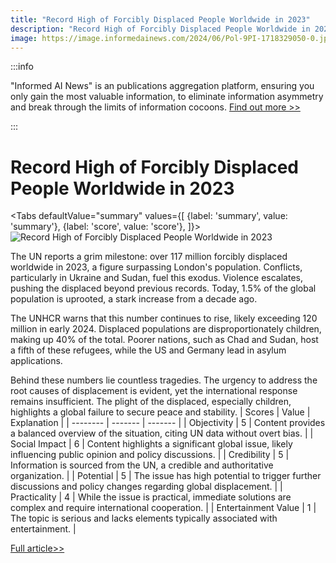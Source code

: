 ```yaml
---
title: "Record High of Forcibly Displaced People Worldwide in 2023"
description: "Record High of Forcibly Displaced People Worldwide in 2023"
image: https://image.informedainews.com/2024/06/Pol-9PI-1718329050-0.jpg
---
```



:::info

"Informed AI News" is an publications aggregation platform, ensuring you only gain the most valuable information, to eliminate information asymmetry and break through the limits of information cocoons.  [Find out more >>](/)

:::

# Record High of Forcibly Displaced People Worldwide in 2023


<Tabs
	defaultValue="summary"
	values={[
	{label: 'summary', value: 'summary'},
	{label: 'score', value: 'score'},
]}>
<TabItem value="summary">
<img
  src="https://image.informedainews.com/2024/06/Pol-9PI-1718329050-0.jpg"
  alt="Record High of Forcibly Displaced People Worldwide in 2023"
/>



The UN reports a grim milestone: over 117 million forcibly displaced worldwide in 2023, a figure surpassing London's population. Conflicts, particularly in Ukraine and Sudan, fuel this exodus. Violence escalates, pushing the displaced beyond previous records. Today, 1.5% of the global population is uprooted, a stark increase from a decade ago.

The UNHCR warns that this number continues to rise, likely exceeding 120 million in early 2024. Displaced populations are disproportionately children, making up 40% of the total. Poorer nations, such as Chad and Sudan, host a fifth of these refugees, while the US and Germany lead in asylum applications.

Behind these numbers lie countless tragedies. The urgency to address the root causes of displacement is evident, yet the international response remains insufficient. The plight of the displaced, especially children, highlights a global failure to secure peace and stability.
</TabItem>
<TabItem value="score">
	| Scores     | Value   | Explanation |
	| -------- | ------- | ------- |
	| Objectivity  | 5    | Content provides a balanced overview of the situation, citing UN data without overt bias.    |
	| Social Impact | 6     | Content highlights a significant global issue, likely influencing public opinion and policy discussions.    |
	| Credibility    | 5    | Information is sourced from the UN, a credible and authoritative organization.    |
	| Potential    | 5    | The issue has high potential to trigger further discussions and policy changes regarding global displacement.    |
	| Practicality    | 4    | While the issue is practical, immediate solutions are complex and require international cooperation.    |
	| Entertainment Value    | 1    | The topic is serious and lacks elements typically associated with entertainment.    |
</TabItem>
</Tabs>

[Full article>>](https://www.theguardian.com/global-development/article/2024/jun/13/conflicts-record-forcibly-displaced-people-refugees-unhcr)
